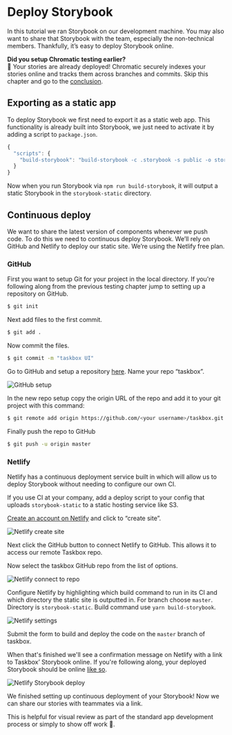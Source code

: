 
<Meta title="故事书/指引/部署" />

# Deploy Storybook

In this tutorial we ran Storybook on our development machine. You may also want to share that Storybook with the team, especially the non-technical members. Thankfully, it’s easy to deploy Storybook online.

<div class="aside">
<strong>Did you setup Chromatic testing earlier?</strong>
<br/>
🎉 Your stories are already deployed! Chromatic securely indexes your stories online and tracks them across branches and commits. Skip this chapter and go to the <a href="/vue/en/conclusion">conclusion</a>.
</div>

## Exporting as a static app

To deploy Storybook we first need to export it as a static web app. This functionality is already built into Storybook, we just need to activate it by adding a script to `package.json`.

```javascript
{
  "scripts": {
    "build-storybook": "build-storybook -c .storybook -s public -o storybook-static"
  }
}
```

Now when you run Storybook via `npm run build-storybook`, it will output a static Storybook in the `storybook-static` directory.

## Continuous deploy

We want to share the latest version of components whenever we push code. To do this we need to continuous deploy Storybook. We’ll rely on GitHub and Netlify to deploy our static site. We’re using the Netlify free plan.

### GitHub

First you want to setup Git for your project in the local directory. If you're following along from the previous testing chapter jump to setting up a repository on GitHub.

```bash
$ git init
```

Next add files to the first commit.

```bash
$ git add .
```

Now commit the files.

```bash
$ git commit -m "taskbox UI"
```

Go to GitHub and setup a repository [here](https://github.com/new). Name your repo “taskbox”.

![GitHub setup](https://www.learnstorybook.com/github-create-taskbox.png)

In the new repo setup copy the origin URL of the repo and add it to your git project with this command:

```bash
$ git remote add origin https://github.com/<your username>/taskbox.git
```

Finally push the repo to GitHub

```bash
$ git push -u origin master
```

### Netlify

Netlify has a continuous deployment service built in which will allow us to deploy Storybook without needing to configure our own CI.

<div class="aside">
If you use CI at your company, add a deploy script to your config that uploads <code>storybook-static</code> to a static hosting service like S3.
</div>

[Create an account on Netlify](https://app.netlify.com/start) and click to “create site”.

![Netlify create site](https://www.learnstorybook.com/netlify-create-site.png)

Next click the GitHub button to connect Netlify to GitHub. This allows it to access our remote Taskbox repo.

Now select the taskbox GitHub repo from the list of options.

![Netlify connect to repo](https://www.learnstorybook.com/netlify-account-picker.png)

Configure Netlify by highlighting which build command to run in its CI and which directory the static site is outputted in. For branch choose `master`. Directory is `storybook-static`. Build command use `yarn build-storybook`.

![Netlify settings](https://www.learnstorybook.com/netlify-settings.png)

Submit the form to build and deploy the code on the `master` branch of taskbox.

When that's finished we'll see a confirmation message on Netlify with a link to Taskbox’ Storybook online. If you're following along, your deployed Storybook should be online [like so](https://clever-banach-415c03.netlify.com/).

![Netlify Storybook deploy](https://www.learnstorybook.com/netlify-storybook-deploy.png)

We finished setting up continuous deployment of your Storybook! Now we can share our stories with teammates via a link.

This is helpful for visual review as part of the standard app development process or simply to show off work 💅.

